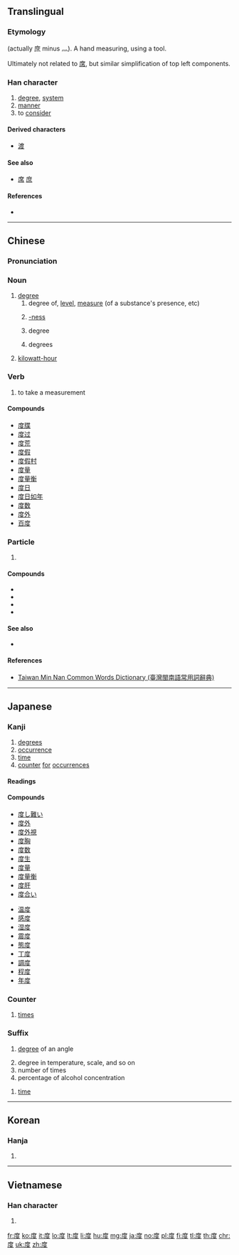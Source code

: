 {{also|廓|席}}
==Translingual==
{{stroke_order|strokes=9}}

===Etymology===
{{Han compound|庶|又|ls=ic}} (actually 庶 minus 灬). A hand measuring, using a tool.

Ultimately not related to [[席]], but similar simplification of top left components.

===Han character===
{{Han char|rn=53|rad=广|as=06|sn=9|four=00247|canj=ITE|ids=⿸广⿱廿又}}

# [[degree]], [[system]]
# [[manner]]
# to [[consider]]

====Derived characters====
* [[渡]]

====See also====
* [[席]] [[庶]]

====References====
* {{Han ref|kx=0345.260|dkj=09313|dj=0655.150|hdz=20880.060|uh=5EA6|ud=24230|bh=ABD7|bd=43991}}

----

==Chinese==
{{zh-forms}}

===Pronunciation===
{{zh-pron
|m=dù
|c=dok6,dou6
|mn=tō͘/to̍k
|mc=y
|oc=y
|ma=
|cat=n,v,c:part
}}

===Noun===
{{zh-noun}}

# [[degree]]
## degree of, [[level]], [[measure]] (of a substance's presence, etc)
##: {{zh-usex|色度|color saturation}}
##: {{zh-usex|鹽度|salinity}}
## [[-ness]]
##: {{zh-usex|深度|depth}}
##: {{zh-usex|長度|length}}
##: {{zh-usex|亮度|brightness; luminance}}
##: {{zh-usex|可信度|reliability; believability}}
## {{lb|zh|mathematics}} degree
##: {{zh-usex|旋轉 90 度|rotate 90 degrees}}
## {{lb|zh|temperature}} degrees
##: {{zh-usex|絕對零度|absolute zero}}
# [[kilowatt-hour]]

===Verb===
{{zh-verb}}

# to take a measurement
#: {{zh-usex|用 把 尺{cek3} 度{dok6} 吓|measure with a ruler|C}}

====Compounds====
* [[度牒]]
* [[度过]]
* [[度荒]]
* [[度假]]
* [[度假村]]
* [[度量]]
* [[度量衡]]
* [[度日]]
* [[度日如年]]
* [[度数]]
* [[度外]]
* [[百度]]

===Particle===
{{zh-particle}}

# {{lb|zh|Cantonese}} {{non-gloss definition|Used to indicate location of something.}}
#: {{zh-usex|難道 我 留 咗 喺 架 車 度？|Can it be that I left it in the car?|C}}

====Compounds====
* {{zh-l|邊度}}
* {{zh-l|呢度}}
* {{zh-l|喺度}}
* {{zh-l|度度}}

====See also====
* {{zh-l|裡}}

====References====
* [http://twblg.dict.edu.tw/holodict_new/result_detail.jsp?n_no=4875&curpage=1&sample=%E5%BA%A6&radiobutton=1&querytarget=1&limit=20&pagenum=3&rowcount=41 Taiwan Min Nan Common Words Dictionary (臺灣閩南語常用詞辭典)]

----

==Japanese==

===Kanji===
{{ja-kanji|grade=3|rs=广06}}

# [[degrees]]
# [[occurrence]]
# [[time]]
# [[counter]] [[for]] [[occurrences]]

====Readings====
{{ja-readings|goon=[[ど]] (do), [[だく]] (daku)|kanon=[[と]] (to), [[たく]] (taku)|kun=[[たび]] (tabi), [[はかる]] (hakaru), [[めもり]] (memori)}}

====Compounds====
{{top2}}
* [[度し難い]]
* [[度外]]
* [[度外視]]
* [[度胸]]
* [[度数]]
* [[度生]]
* [[度量]]
* [[度量衡]]
* [[度肝]]
* [[度合い]]
{{mid2}}
* [[温度]]
* [[感度]]
* [[湿度]]
* [[震度]]
* [[態度]]
* [[丁度]]
* [[調度]]
* [[程度]]
* [[年度]]
{{bottom}}

===Counter===
{{ja-pos|たび|counter}}
# [[time]]s

===Suffix===
{{ja-pos|ど|suffix}}
# {{label|ja|geometry|sort=と'}} [[degree]] of an angle
# degree in temperature, scale, and so on
# number of times
# percentage of alcohol concentration

{{ja-pos|たび|suffix}}
# [[time]]

----

==Korean==

===Hanja===
{{ko-hanja|hangeul=[[도]], [[탁]]|rv=do, tak|mr=to, t'ak}}

# {{defn|lang=ko|sort=广06}}

----

==Vietnamese==

===Han character===
{{vi-hantu|[[độ]], [[dạc]], [[đác]], [[đạc]], [[đọ]], [[đủ]], [[đù]], [[dác]], [[đo]], [[đồ]], [[đợ]]|rs=广06}}

# {{defn|lang=vi|sort=广06}}

[[fr:度]]
[[ko:度]]
[[it:度]]
[[lo:度]]
[[lt:度]]
[[li:度]]
[[hu:度]]
[[mg:度]]
[[ja:度]]
[[no:度]]
[[pl:度]]
[[fi:度]]
[[tl:度]]
[[th:度]]
[[chr:度]]
[[uk:度]]
[[zh:度]]